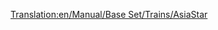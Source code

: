 [[Translation:en/Manual/Base Set/Trains/AsiaStar]]
{{nl/Manual/Base Set/Trains/Treinen|Naam=AsiaStar
|Afbeelding=[[File:en/Manual/Base Set/Trains/Asiastar.png]]
|Kosten=£50,390 ($100,780)
|Snelheid=265 km/h (165 mph)
|Gewicht=94 t
|Kracht=8,000 hp (5.966 kW)
|Onderhoudskosten=£3,514 ($7,028)
|Ontworpen=1992
|Levensduur=25
|Capaciteit=N/A
|Omschrijving=This is the fastest [[en/Manual/Base Set/Electrified railways|electric-rail]] locomotive in the game.  It comes as a pair of high-power electric locomotives - one on each end of the train.
|Real-life=This train is the Transport Tycoon equivalent of the [https://www.wikipedia.org/wiki/British Rail Class 373 Eurostar (class 373)] train (which serves the Channel Tunnel), and later [https://www.wikipedia.org/wiki/TGV TGV] models.
}}